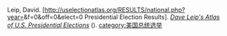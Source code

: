 Leip, David.  [http://uselectionatlas.org/RESULTS/national.php?year={{{year}}}&f=0&off=0&elect=0 {{{year}}} Presidential Election Results].  ''[http://uselectionatlas.org Dave Leip's Atlas of U.S. Presidential Elections]'' ({{{as of}}}).<noinclude>
[[category:美国总统选举]]
</noinclude>
